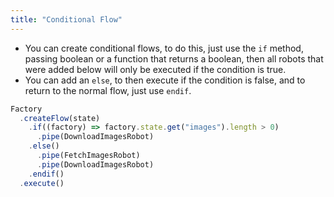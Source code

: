 ```yaml
---
title: "Conditional Flow"
---
```


- You can create conditional flows, to do this, just use the `if` method, passing boolean or a function that returns a boolean, then all robots that were added below will only be executed if the condition is true.
- You can add an `else`, to then execute if the condition is false, and to return to the normal flow, just use `endif`.

```ts
Factory
  .createFlow(state)
    .if((factory) => factory.state.get("images").length > 0)
      .pipe(DownloadImagesRobot)
    .else()
      .pipe(FetchImagesRobot)
      .pipe(DownloadImagesRobot)
    .endif()
  .execute()

```